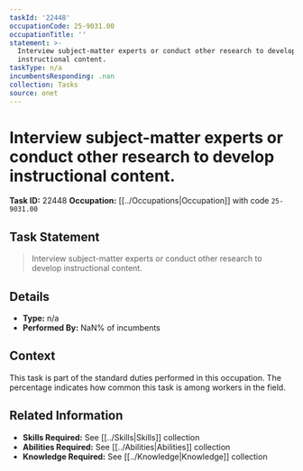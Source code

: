 ```yaml
---
taskId: '22448'
occupationCode: 25-9031.00
occupationTitle: ''
statement: >-
  Interview subject-matter experts or conduct other research to develop
  instructional content.
taskType: n/a
incumbentsResponding: .nan
collection: Tasks
source: onet
---
```

# Interview subject-matter experts or conduct other research to develop instructional content.

**Task ID:** 22448
**Occupation:** [[../Occupations|Occupation]] with code `25-9031.00`

## Task Statement

> Interview subject-matter experts or conduct other research to develop instructional content.

## Details

- **Type:** n/a
- **Performed By:** NaN% of incumbents

## Context

This task is part of the standard duties performed in this occupation. The percentage indicates how common this task is among workers in the field.

## Related Information

- **Skills Required:** See [[../Skills|Skills]] collection
- **Abilities Required:** See [[../Abilities|Abilities]] collection
- **Knowledge Required:** See [[../Knowledge|Knowledge]] collection
